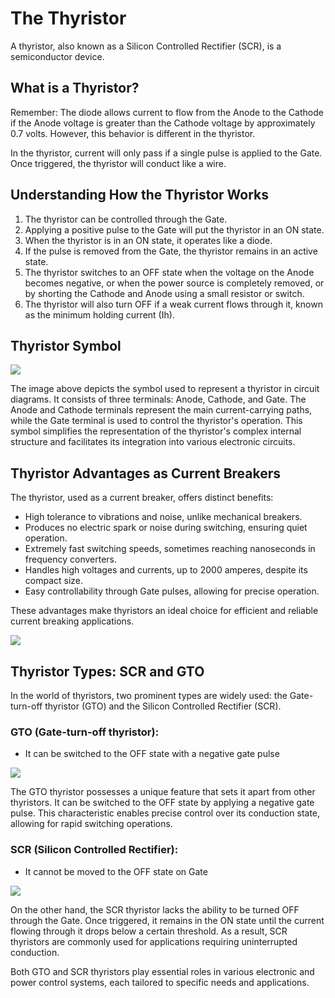 
# The Thyristor

A thyristor, also known as a Silicon Controlled Rectifier (SCR), is a semiconductor device.

## What is a Thyristor?

Remember: The diode allows current to flow from the Anode to the Cathode if the Anode voltage is greater than the Cathode voltage by approximately 0.7 volts. However, this behavior is different in the thyristor.

In the thyristor, current will only pass if a single pulse is applied to the Gate. Once triggered, the thyristor will conduct like a wire.

## Understanding How the Thyristor Works

1. The thyristor can be controlled through the Gate.
2. Applying a positive pulse to the Gate will put the thyristor in an ON state.
3. When the thyristor is in an ON state, it operates like a diode.
4. If the pulse is removed from the Gate, the thyristor remains in an active state.
5. The thyristor switches to an OFF state when the voltage on the Anode becomes negative, or when the power source is completely removed, or by shorting the Cathode and Anode using a small resistor or switch.
6. The thyristor will also turn OFF if a weak current flows through it, known as the minimum holding current (Ih).

## Thyristor Symbol

<Image src="/thyristor-symbol.gif" caption="Thyristor Symbol" />

The image above depicts the symbol used to represent a thyristor in circuit diagrams. It consists of three terminals: Anode, Cathode, and Gate. The Anode and Cathode terminals represent the main current-carrying paths, while the Gate terminal is used to control the thyristor's operation. This symbol simplifies the representation of the thyristor's complex internal structure and facilitates its integration into various electronic circuits.

## Thyristor Advantages as Current Breakers

The thyristor, used as a current breaker, offers distinct benefits:

- High tolerance to vibrations and noise, unlike mechanical breakers.
- Produces no electric spark or noise during switching, ensuring quiet operation.
- Extremely fast switching speeds, sometimes reaching nanoseconds in frequency converters.
- Handles high voltages and currents, up to 2000 amperes, despite its compact size.
- Easy controllability through Gate pulses, allowing for precise operation.

These advantages make thyristors an ideal choice for efficient and reliable current breaking applications.

<Image src="/thyristors-types.jpeg" caption="Thyristors Types" />

## Thyristor Types: SCR and GTO

In the world of thyristors, two prominent types are widely used: the Gate-turn-off thyristor (GTO) and the Silicon Controlled Rectifier (SCR).

### GTO (Gate-turn-off thyristor):

- It can be switched to the OFF state with a negative gate pulse

<Image src="/GTO-Symbols.jpg" caption="GTO Symbols" />

The GTO thyristor possesses a unique feature that sets it apart from other thyristors. It can be switched to the OFF state by applying a negative gate pulse. This characteristic enables precise control over its conduction state, allowing for rapid switching operations.

### SCR (Silicon Controlled Rectifier):

- It cannot be moved to the OFF state on Gate

<Image src="/SCR-symbol.jpeg" caption="SCR Symbol" />

On the other hand, the SCR thyristor lacks the ability to be turned OFF through the Gate. Once triggered, it remains in the ON state until the current flowing through it drops below a certain threshold. As a result, SCR thyristors are commonly used for applications requiring uninterrupted conduction.

Both GTO and SCR thyristors play essential roles in various electronic and power control systems, each tailored to specific needs and applications.
